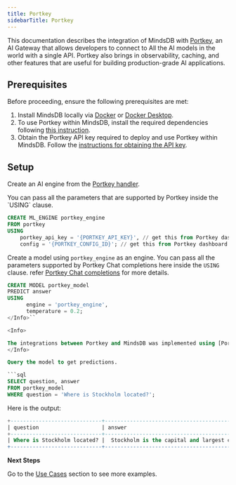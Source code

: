 ```yaml
---
title: Portkey
sidebarTitle: Portkey
---
```


This documentation describes the integration of MindsDB with [Portkey](https://www.portkey.com/), an AI Gateway that allows developers to connect to All the AI models in the world with a single API.
Portkey also brings in observability, caching, and other features that are useful for building production-grade AI applications.

## Prerequisites

Before proceeding, ensure the following prerequisites are met:

1. Install MindsDB locally via [Docker](https://docs.mindsdb.com/setup/self-hosted/docker) or [Docker Desktop](https://docs.mindsdb.com/setup/self-hosted/docker-desktop).
2. To use Portkey within MindsDB, install the required dependencies following [this instruction](https://docs.mindsdb.com/setup/self-hosted/docker#install-dependencies).
3. Obtain the Portkey API key required to deploy and use Portkey within MindsDB. Follow the [instructions for obtaining the API key](https://docs.portkey.ai/docs/api-reference/introduction).

## Setup

Create an AI engine from the [Portkey handler](https://github.com/mindsdb/mindsdb/tree/main/mindsdb/integrations/handlers/portkey_handler).

<Info>
You can pass all the parameters that are supported by Portkey inside the `USING` clause.
</Info>


```sql
CREATE ML_ENGINE portkey_engine
FROM portkey
USING
    portkey_api_key = '{PORTKEY_API_KEY}', // get this from Portkey dashboard (https://app.portkey.ai/api-keys)
    config = '{PORTKEY_CONFIG_ID}'; // get this from Portkey dashboard (https://app.portkey.ai/configs)
```

Create a model using `portkey_engine` as an engine.
<Info>
You can pass all the parameters supported by Portkey Chat completions here inside the `USING` clause. 
refer [Portkey Chat completions](https://docs.portkey.ai/docs/provider-endpoints/chat) for more details.
</Info>

```sql
CREATE MODEL portkey_model
PREDICT answer
USING
      engine = 'portkey_engine',
      temperature = 0.2;
</Info>``

<Info>

The integrations between Portkey and MindsDB was implemented using [Portkey Python SDK](https://docs.portkey.ai/docs/api-reference/portkey-sdk-client).
</Info>

Query the model to get predictions.

```sql
SELECT question, answer
FROM portkey_model
WHERE question = 'Where is Stockholm located?';
```

Here is the output:

```sql
+-----------------------------+----------------------------------------------------------------------------------------------------------------------------------------------------+
| question                    | answer                                                                                                                                             |
+-----------------------------+----------------------------------------------------------------------------------------------------------------------------------------------------+
| Where is Stockholm located? |  Stockholm is the capital and largest city of Sweden. It is located on Sweden's south-central east coast, where Lake Mälaren meets the Baltic Sea. |
+-----------------------------+----------------------------------------------------------------------------------------------------------------------------------------------------+
```

<Tip>

**Next Steps**

Go to the [Use Cases](https://docs.mindsdb.com/use-cases/overview) section to see more examples.
</Tip>

